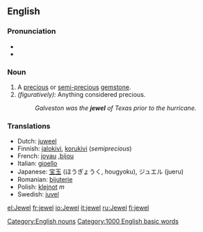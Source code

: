 ==English==

===Pronunciation===
*{{IPA|/dʒuɬ/ or /ˈdʒuwl̩/ (Canadian)}}
*{{audio|en-us-jewel.ogg|Audio (US)}}

===Noun===
{{en-noun-reg}} 
# A [[precious]] or [[semi-]][[precious]] [[gemstone]].
# ''(figuratively):'' Anything considered precious.
#:''Galveston was the '''jewel''' of Texas prior to the hurricane.''

===Translations===
*Dutch: [[juweel]] {{n}}
*Finnish: [[jalokivi]], [[korukivi]] (''semiprecious'')
*French: [[joyau]] {{m}},[[bijou]] 
*Italian: [[gioello]] {{m}}
*Japanese: [[宝玉]] (ほうぎょうく, hougyoku), ジュエル (jueru)
*Romanian: [[bijuterie]] {{f}}
*Polish: [[klejnot]] ''m''
*Swedish: [[juvel]] {{c}}

[[Category:English nouns]]
[[Category:1000 English basic words]]
[[el:Jewel]]
[[fr:jewel]]
[[io:Jewel]]
[[it:jewel]]
[[ru:Jewel]]
[[fi:jewel]]